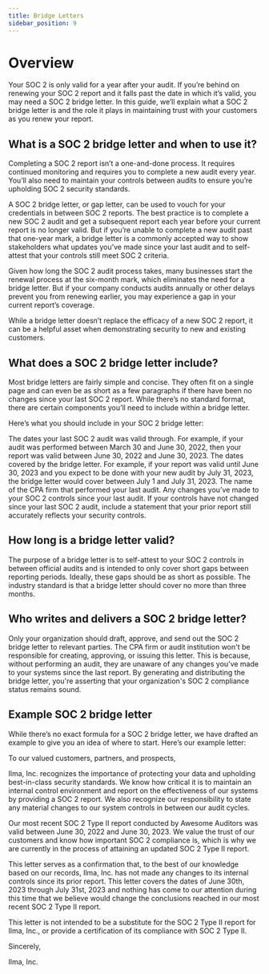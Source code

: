 ```yaml
---
title: Bridge Letters
sidebar_position: 9
---
```


# Overview

Your SOC 2 is only valid for a year after your audit. If you’re behind on renewing your SOC 2 report and it falls past the date in which it’s valid, you may need a SOC 2 bridge letter. In this guide, we’ll explain what a SOC 2 bridge letter is and the role it plays in maintaining trust with your customers as you renew your report.

## What is a SOC 2 bridge letter and when to use it?

Completing a SOC 2 report isn’t a one-and-done process. It requires continued monitoring and requires you to complete a new audit every year. You’ll also need to maintain your controls between audits to ensure you’re upholding SOC 2 security standards.

A SOC 2 bridge letter, or gap letter, can be used to vouch for your credentials in between SOC 2 reports. The best practice is to complete a new SOC 2 audit and get a subsequent report each year before your current report is no longer valid. But if you’re unable to complete a new audit past that one-year mark, a bridge letter is a commonly accepted way to show stakeholders what updates you’ve made since your last audit and to self-attest that your controls still meet SOC 2 criteria.

Given how long the SOC 2 audit process takes, many businesses start the renewal process at the six-month mark, which eliminates the need for a bridge letter. But if your company conducts audits annually or other delays prevent you from renewing earlier, you may experience a gap in your current report’s coverage.

While a bridge letter doesn’t replace the efficacy of a new SOC 2 report, it can be a helpful asset when demonstrating security to new and existing customers.

## What does a SOC 2 bridge letter include?

Most bridge letters are fairly simple and concise. They often fit on a single page and can even be as short as a few paragraphs if there have been no changes since your last SOC 2 report. While there’s no standard format, there are certain components you’ll need to include within a bridge letter.


Here’s what you should include in your SOC 2 bridge letter:

The dates your last SOC 2 audit was valid through. For example, if your audit was performed between March 30 and June 30, 2022, then your report was valid between June 30, 2022 and June 30, 2023.
The dates covered by the bridge letter. For example, if your report was valid until June 30, 2023 and you expect to be done with your new audit by July 31, 2023, the bridge letter would cover between July 1 and July 31, 2023.
The name of the CPA firm that performed your last audit.
Any changes you’ve made to your SOC 2 controls since your last audit.
If your controls have not changed since your last SOC 2 audit, include a statement that your prior report still accurately reflects your security controls.

## How long is a bridge letter valid?

The purpose of a bridge letter is to self-attest to your SOC 2 controls in between official audits and is intended to only cover short gaps between reporting periods. Ideally, these gaps should be as short as possible. The industry standard is that a bridge letter should cover no more than three months.

## Who writes and delivers a SOC 2 bridge letter?

Only your organization should draft, approve, and send out the SOC 2 bridge letter to relevant parties. The CPA firm or audit institution won't be responsible for creating, approving, or issuing this letter. This is because, without performing an audit, they are unaware of any changes you’ve made to your systems since the last report. By generating and distributing the bridge letter, you're asserting that your organization's SOC 2 compliance status remains sound.

## Example SOC 2 bridge letter
While there’s no exact formula for a SOC 2 bridge letter, we have drafted an example to give you an idea of where to start. Here’s our example letter:

To our valued customers, partners, and prospects,

Ilma, Inc. recognizes the importance of protecting your data and upholding best-in-class security standards. We know how critical it is to maintain an internal control environment and report on the effectiveness of our systems by providing a SOC 2 report. We also recognize our responsibility to state any material changes to our system controls in between our audit cycles.

Our most recent SOC 2 Type II report conducted by Awesome Auditors was valid between June 30, 2022 and June 30, 2023. We value the trust of our customers and know how important SOC 2 compliance is, which is why we are currently in the process of attaining an updated SOC 2 Type II report.

This letter serves as a confirmation that, to the best of our knowledge based on our records, Ilma, Inc. has not made any changes to its internal controls since its prior report. This letter covers the dates of June 30th, 2023 through July 31st, 2023 and nothing has come to our attention during this time that we believe would change the conclusions reached in our most recent SOC 2 Type II report.

This letter is not intended to be a substitute for the SOC 2 Type II report for Ilma, Inc., or provide a certification of its compliance with SOC 2 Type II.

Sincerely,

Ilma, Inc.